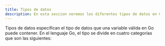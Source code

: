 ```yaml
---
title: Tipos de datos
description: En esta seccion veremos los diferentes tipos de datos en Go.
---
```


Tipos de datos especifican el tipo de datos que una variable válida en Go puede contener. 
En el lenguaje Go, el tipo se divide en cuatro categorías que son las siguientes:

